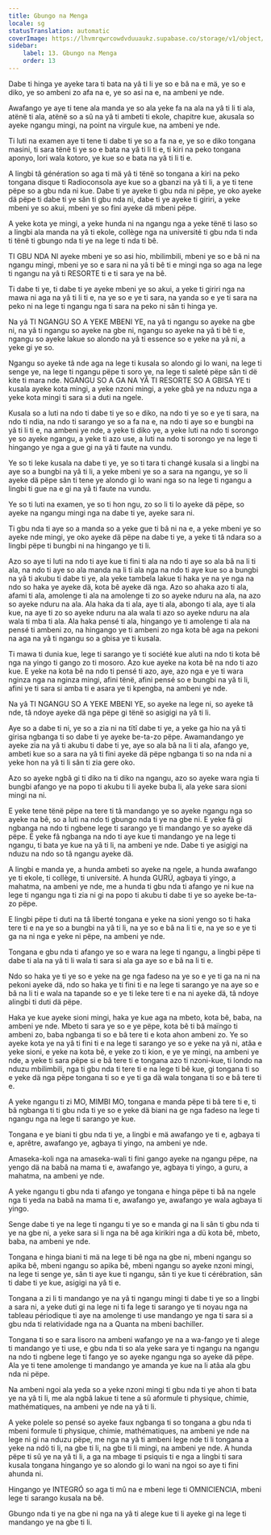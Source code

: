 ```yaml
---
title: Gbungo na Menga
locale: sg
statusTranslation: automatic
coverImage: https://lhvmrqwrcowdvduuaukz.supabase.co/storage/v1/object/public/strapi-uploads/small_cover-educacion-fundamental.webp-2d51a7828a2b1309555be27f7e2a61a0.webp
sidebar:
    label: 13. Gbungo na Menga
    order: 13
---
```

Dabe ti hinga ye ayeke tara ti bata na yâ ti li ye so e bâ na e mä, ye so e diko, ye so ambeni zo afa na e, ye so asi na e, na ambeni ye nde.

Awafango ye aye ti tene ala manda ye so ala yeke fa na ala na yâ ti li ti ala, atënë ti ala, atënë so a sû na yâ ti ambeti ti ekole, chapitre kue, akusala so ayeke ngangu mingi, na point na virgule kue, na ambeni ye nde.

Ti luti na examen aye ti tene ti dabe ti ye so a fa na e, ye so e diko tongana masini, ti sara tënë ti ye so e bata na yâ ti li ti e, ti kiri na peko tongana aponyo, lori wala kotoro, ye kue so e bata na yâ ti li ti e.

A lingbi tâ génération so aga ti mä yâ ti tënë so tongana a kiri na peko tongana disque ti Radioconsola aye kue so a gbanzi na yâ ti li, a ye ti tene pëpe so a gbu nda ni kue. Dabe ti ye ayeke ti gbu nda ni pëpe, ye oko ayeke dä pëpe ti dabe ti ye sân ti gbu nda ni, dabe ti ye ayeke ti giriri, a yeke mbeni ye so akui, mbeni ye so fini ayeke dä mbeni pëpe.

A yeke kota ye mingi, a yeke hunda ni na ngangu nga a yeke tënë ti laso so a lingbi ala manda na yâ ti ekole, collège nga na université ti gbu nda ti nda ti tënë ti gbungo nda ti ye na lege ti nda ti bê.

TI GBU NDA NI ayeke mbeni ye so asi hio, mbilimbili, mbeni ye so e bâ ni na ngangu mingi, mbeni ye so e sara ni na yâ ti bê ti e mingi nga so aga na lege ti ngangu na yâ ti RESORTE ti e ti sara ye na bê.

Ti dabe ti ye, ti dabe ti ye ayeke mbeni ye so akui, a yeke ti giriri nga na mawa ni aga na yâ ti li ti e, na ye so e ye ti sara, na yanda so e ye ti sara na peko ni na lege ti ngangu nga ti sara na peko ni sân ti hinga ye.

Na yâ TI NGANGU SO A YEKE MBENI YE, na yâ ti ngangu so ayeke na gbe ni, na yâ ti ngangu so ayeke na gbe ni, ngangu so ayeke na yâ ti bê ti e, ngangu so ayeke lakue so alondo na yâ ti essence so e yeke na yâ ni, a yeke gi ye so.

Ngangu so ayeke tâ nde aga na lege ti kusala so alondo gi lo wani, na lege ti senge ye, na lege ti ngangu pëpe ti soro ye, na lege ti saleté pëpe sân ti dë kite ti mara nde. NGANGU SO A GA NA YÂ TI RESORTE SO A GBISA YE ti kusala ayeke kota mingi, a yeke nzoni mingi, a yeke gbâ ye na nduzu nga a yeke kota mingi ti sara si a duti na ngele.

Kusala so a luti na ndo ti dabe ti ye so e diko, na ndo ti ye so e ye ti sara, na ndo ti ndia, na ndo ti sarango ye so a fa na e, na ndo ti aye so e bungbi na yâ ti li ti e, na ambeni ye nde, a yeke ti diko ye, a yeke luti na ndo ti sorongo ye so ayeke ngangu, a yeke ti azo use, a luti na ndo ti sorongo ye na lege ti hingango ye nga a gue gi na yâ ti faute na vundu.

Ye so ti leke kusala na dabe ti ye, ye so ti tara ti changé kusala si a lingbi na aye so a bungbi na yâ ti li, a yeke mbeni ye so a sara na ngangu, ye so li ayeke dä pëpe sân ti tene ye alondo gi lo wani nga so na lege ti ngangu a lingbi ti gue na e gi na yâ ti faute na vundu.

Ye so ti luti na examen, ye so ti hon ngu, zo so li ti lo ayeke dä pëpe, so ayeke na ngangu mingi nga na dabe ti ye, ayeke sara ni.

Ti gbu nda ti aye so a manda so a yeke gue ti bâ ni na e, a yeke mbeni ye so ayeke nde mingi, ye oko ayeke dä pëpe na dabe ti ye, a yeke ti tâ ndara so a lingbi pëpe ti bungbi ni na hingango ye ti li.

Azo so aye ti luti na ndo ti aye kue ti fini ti ala na ndo ti aye so ala bâ na li ti ala, na ndo ti aye so ala manda na li ti ala nga na ndo ti aye kue so a bungbi na yâ ti akubu ti dabe ti ye, ala yeke tambela lakue ti haka ye na ye nga na ndo so haka ye ayeke dä, kota bê ayeke dä nga. Azo so ahaka azo ti ala, afami ti ala, amolenge ti ala na amolenge ti zo so ayeke nduru na ala, na azo so ayeke nduru na ala. Ala haka da ti ala, aye ti ala, abongo ti ala, aye ti ala kue, na aye ti zo so ayeke nduru na ala wala ti azo so ayeke nduru na ala wala ti mba ti ala. Ala haka pensé ti ala, hingango ye ti amolenge ti ala na pensé ti ambeni zo, na hingango ye ti ambeni zo nga kota bê aga na pekoni na aga na yâ ti ngangu so a gbisa ye ti kusala.

Ti mawa ti dunia kue, lege ti sarango ye ti société kue aluti na ndo ti kota bê nga na yingo ti gango zo ti mosoro. Azo kue ayeke na kota bê na ndo ti azo kue. E yeke na kota bê na ndo ti pensé ti azo, aye, azo nga e ye ti wara nginza nga na nginza mingi, afini tënë, afini pensé so e bungbi na yâ ti li, afini ye ti sara si amba ti e asara ye ti kpengba, na ambeni ye nde.

Na yâ TI NGANGU SO A YEKE MBENI YE, so ayeke na lege ni, so ayeke tâ nde, tâ ndoye ayeke dä nga pëpe gi tënë so asigigi na yâ ti li.

Aye so a dabe ti ni, ye so a zia ni na tïtî dabe ti ye, a yeke ga hio na yâ ti girisa ngbanga ti so dabe ti ye ayeke be-ta-zo pëpe. Awamandango ye ayeke zia na yâ ti akubu ti dabe ti ye, aye so ala bâ na li ti ala, afango ye, ambeti kue so a sara na yâ ti fini ayeke dä pëpe ngbanga ti so na nda ni a yeke hon na yâ ti li sân ti zia gere oko.

Azo so ayeke ngbâ gi ti diko na ti diko na ngangu, azo so ayeke wara ngia ti bungbi afango ye na popo ti akubu ti li ayeke buba li, ala yeke sara sioni mingi na ni.

E yeke tene tënë pëpe na tere ti tâ mandango ye so ayeke ngangu nga so ayeke na bê, so a luti na ndo ti gbungo nda ti ye na gbe ni. E yeke fâ gi ngbanga na ndo ti ngbene lege ti sarango ye ti mandango ye so ayeke dä pëpe. E yeke fâ ngbanga na ndo ti aye kue ti mandango ye na lege ti ngangu, ti bata ye kue na yâ ti li, na ambeni ye nde. Dabe ti ye asigigi na nduzu na ndo so tâ ngangu ayeke dä.

A lingbi e manda ye, a hunda ambeti so ayeke na ngele, a hunda awafango ye ti ekole, ti collège, ti université. A hunda GURÚ, agbaya ti yingo, a mahatma, na ambeni ye nde, me a hunda ti gbu nda ti afango ye ni kue na lege ti ngangu nga ti zia ni gi na popo ti akubu ti dabe ti ye so ayeke be-ta-zo pëpe.

E lingbi pëpe ti duti na tâ liberté tongana e yeke na sioni yengo so ti haka tere ti e na ye so a bungbi na yâ ti li, na ye so e bâ na li ti e, na ye so e ye ti ga na ni nga e yeke ni pëpe, na ambeni ye nde.

Tongana e gbu nda ti afango ye so e wara na lege ti ngangu, a lingbi pëpe ti dabe ti ala na yâ ti li wala ti sara si ala ga aye so e bâ na li ti e.

Ndo so haka ye ti ye so e yeke na ge nga fadeso na ye so e ye ti ga na ni na pekoni ayeke dä, ndo so haka ye ti fini ti e na lege ti sarango ye na aye so e bâ na li ti e wala na tapande so e ye ti leke tere ti e na ni ayeke dä, tâ ndoye alingbi ti duti dä pëpe.

Haka ye kue ayeke sioni mingi, haka ye kue aga na mbeto, kota bê, baba, na ambeni ye nde. Mbeto ti sara ye so e ye pëpe, kota bê ti bâ maïngo ti ambeni zo, baba ngbanga ti so e bâ tere ti e kota ahon ambeni zo. Ye so ayeke kota ye na yâ ti fini ti e na lege ti sarango ye so e yeke na yâ ni, atâa e yeke sioni, e yeke na kota bê, e yeke zo ti kion, e ye ye mingi, na ambeni ye nde, a yeke ti sara pëpe si e bâ tere ti e tongana azo ti nzoni-kue, ti londo na nduzu mbilimbili, nga ti gbu nda ti tere ti e na lege ti bê kue, gi tongana ti so e yeke dä nga pëpe tongana ti so e ye ti ga dä wala tongana ti so e bâ tere ti e.

A yeke ngangu ti zi MO, MIMBI MO, tongana e manda pëpe ti bâ tere ti e, ti bâ ngbanga ti ti gbu nda ti ye so e yeke dä biani na ge nga fadeso na lege ti ngangu nga na lege ti sarango ye kue.

Tongana e ye biani ti gbu nda ti ye, a lingbi e mä awafango ye ti e, agbaya ti e, aprêtre, awafango ye, agbaya ti yingo, na ambeni ye nde.

Amaseka-koli nga na amaseka-wali ti fini gango ayeke na ngangu pëpe, na yengo dä na babâ na mama ti e, awafango ye, agbaya ti yingo, a guru, a mahatma, na ambeni ye nde.

A yeke ngangu ti gbu nda ti afango ye tongana e hinga pëpe ti bâ na ngele nga ti yeda na babâ na mama ti e, awafango ye, awafango ye wala agbaya ti yingo.

Senge dabe ti ye na lege ti ngangu ti ye so e manda gi na li sân ti gbu nda ti ye na gbe ni, a yeke sara si li nga na bê aga kirikiri nga a dü kota bê, mbeto, baba, na ambeni ye nde.

Tongana e hinga biani ti mä na lege ti bê nga na gbe ni, mbeni ngangu so apika bê, mbeni ngangu so apika bê, mbeni ngangu so ayeke nzoni mingi, na lege ti senge ye, sân ti aye kue ti ngangu, sân ti ye kue ti cérébration, sân ti dabe ti ye kue, asigigi na yâ ti e.

Tongana a zi li ti mandango ye na yâ ti ngangu mingi ti dabe ti ye so a lingbi a sara ni, a yeke duti gi na lege ni ti fa lege ti sarango ye ti noyau nga na tableau périodique ti aye na amolenge ti use mandango ye nga ti sara si a gbu nda ti relatividade nga na a Quanta na mbeni bachiller.

Tongana ti so e sara lisoro na ambeni wafango ye na a wa-fango ye ti alege ti mandango ye ti use, e gbu nda ti so ala yeke sara ye ti ngangu na ngangu na ndo ti ngbene lege ti fango ye so ayeke ngangu nga so ayeke dä pëpe. Ala ye ti tene amolenge ti mandango ye amanda ye kue na li atâa ala gbu nda ni pëpe.

Na ambeni ngoi ala yeda so a yeke nzoni mingi ti gbu nda ti ye ahon ti bata ye na yâ ti li, me ala ngbâ lakue ti tene a sû aformule ti physique, chimie, mathématiques, na ambeni ye nde na yâ ti li.

A yeke polele so pensé so ayeke faux ngbanga ti so tongana a gbu nda ti mbeni formule ti physique, chimie, mathématiques, na ambeni ye nde na lege ni gi na nduzu pëpe, me nga na yâ ti ambeni lege nde ti li tongana a yeke na ndö ti li, na gbe ti li, na gbe ti li mingi, na ambeni ye nde. A hunda pëpe ti sû ye na yâ ti li, a ga na mbage ti psiquis ti e nga a lingbi ti sara kusala tongana hingango ye so alondo gi lo wani na ngoi so aye ti fini ahunda ni.

Hingango ye INTEGRÓ so aga ti mû na e mbeni lege ti OMNICIENCIA, mbeni lege ti sarango kusala na bê.

Gbungo nda ti ye na gbe ni nga na yâ ti alege kue ti li ayeke gi na lege ti mandango ye na gbe ti li.
